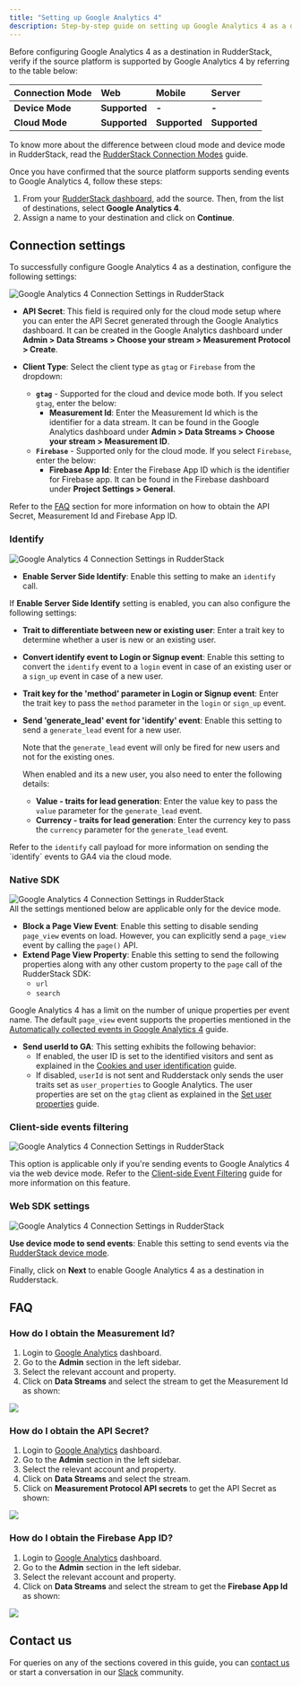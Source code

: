 ```yaml
---
title: "Setting up Google Analytics 4"
description: Step-by-step guide on setting up Google Analytics 4 as a destination in RudderStack.
---
```


Before configuring Google Analytics 4 as a destination in RudderStack, verify if the source platform is supported by Google Analytics 4 by referring to the table below:

| **Connection Mode** | **Web**           | **Mobile** | **Server** |
| :------------------ | :------------ | :----- | :----- |
| **Device Mode**     | **Supported** | **-**  | **-**  |
| **Cloud Mode**      | **Supported** | **Supported**  | **Supported**  |

<div class="infoBlock">
To know more about the difference between cloud mode and device mode in RudderStack, read the <a href="https://rudderstack.com/docs/rudderstack-cloud/rudderstack-connection-modes/">RudderStack Connection Modes</a> guide.
</div>

Once you have confirmed that the source platform supports sending events to Google Analytics 4, follow these steps:

1. From your [RudderStack dashboard](https://app.rudderstack.com/), add the source. Then, from the list of destinations, select **Google Analytics 4**.
2. Assign a name to your destination and click on **Continue**.

## Connection settings

To successfully configure Google Analytics 4 as a destination, configure the following settings:

<img src="../../../assets/event-stream-destinations/google-analytics-4-connection-settings.png" alt="Google Analytics 4 Connection Settings in RudderStack" />

- **API Secret**: This field is required only for the cloud mode setup where you can enter the API Secret generated through the Google Analytics dashboard. It can be created in the Google Analytics dashboard under **Admin > Data Streams > Choose your stream > Measurement Protocol > Create**.

- **Client Type**: Select the client type as `gtag` or `Firebase` from the dropdown:
  - **`gtag`** - Supported for the cloud and device mode both. If you select `gtag`, enter the below:
    - **Measurement Id**: Enter the Measurement Id which is the identifier for a data stream. It can be found in the Google Analytics dashboard under **Admin > Data Streams > Choose your stream > Measurement ID**.
  - **`Firebase`** - Supported only for the cloud mode. If you select `Firebase`, enter the below:
    - **Firebase App Id**: Enter the Firebase App ID which is the identifier for Firebase app. It can be found in the Firebase dashboard under **Project Settings > General**.
 
<div class="infoBlock">
Refer to the <a href="#faq">FAQ</a> section for more information on how to obtain the API Secret, Measurement Id and Firebase App ID.
</div>

### Identify

<img src="../../../assets/event-stream-destinations/google-analytics-4-connection-settings-1.png" alt="Google Analytics 4 Connection Settings in RudderStack" />

- **Enable Server Side Identify**: Enable this setting to make an <Link to="/rudderstack-api/api-specification/rudderstack-spec/identify/">`identify`</Link> call.

If **Enable Server Side Identify** setting is enabled, you can also configure the following settings:

- **Trait to differentiate between new or existing user**: Enter a trait key to determine whether a user is new or an existing user.
- **Convert identify event to Login or Signup event**: Enable this setting to convert the `identify` event to a `login` event in case of an existing user or a `sign_up` event in case of a new user.
- **Trait key for the 'method' parameter in Login or Signup event**: Enter the trait key to pass the `method` parameter in the `login` or `sign_up` event.
- **Send 'generate_lead' event for 'identify' event**: Enable this setting to send a `generate_lead` event for a new user. 

  <div class="infoBlock">
  Note that the <code class="inline-code">generate_lead</code> event will only be fired for new users and not for the existing ones.
  </div>
  
  When enabled and its a new user, you also need to enter the following details:
  - **Value - traits for lead generation**: Enter the value key to pass the `value` parameter for the `generate_lead` event. 
  - **Currency - traits for lead generation**: Enter the currency key to pass the `currency` parameter for the `generate_lead` event. 

<div class="infoBlock">
Refer to the <Link to="/destinations/analytics/google-analytics-4/google-analytics-4-cloud-mode/#identify"><code class="inline-code">identify</code> call payload</Link> for more information on sending  the `identify` events to GA4 via the cloud mode.
</div>

### Native SDK

<img src="../../../assets/event-stream-destinations/google-analytics-4-connection-settings-2.png" alt="Google Analytics 4 Connection Settings in RudderStack" />

<div class="infoBlock">
All the settings mentioned below are applicable only for the device mode.
</div>

- **Block a Page View Event**: Enable this setting to disable sending `page_view` events on load. However, you can explicitly send a `page_view` event by calling the `page()` API.
- **Extend Page View Property**: Enable this setting to send the following properties along with any other custom property to the `page` call of the RudderStack SDK:
    - `url`
    - `search`
 
<div class="infoBlock">
Google Analytics 4 has a limit on the number of unique properties per event name. The default <code class="inline-code">page_view</code> event supports the properties mentioned in the <a href="https://support.google.com/analytics/answer/9234069?hl=en&ref_topic=6317484">Automatically collected events in Google Analytics 4</a> guide.
</div>

  
- **Send userId to GA**: This setting exhibits the following behavior:
    - If enabled, the user ID is set to the identified visitors and sent as explained in the [Cookies and user identification](https://developers.google.com/tag-platform/devguides/cookies#set_user_id) guide.
    - If disabled, `userId` is not sent and Rudderstack only sends the user traits set as `user_properties` to Google Analytics. The user properties are set on the `gtag` client as explained in the [Set user properties](https://developers.google.com/analytics/devguides/collection/ga4/user-properties?technology=websites) guide.

### Client-side events filtering

<img src="../../../assets/event-stream-destinations/google-analytics-4-connection-settings-3.png" alt="Google Analytics 4 Connection Settings in RudderStack" />

This option is applicable only if you're sending events to Google Analytics 4 via the web device mode. Refer to the <a href="https://www.rudderstack.com/docs/stream-sources/rudderstack-sdk-integration-guides/event-filtering/">Client-side Event Filtering</a> guide for more information on this feature.

### Web SDK settings

<img src="../../../assets/event-stream-destinations/google-analytics-4-connection-settings-4.png" alt="Google Analytics 4 Connection Settings in RudderStack" />

**Use device mode to send events**: Enable this setting to send events via the [RudderStack device mode](https://www.rudderstack.com/docs/rudderstack-cloud/rudderstack-connection-modes/#device-mode).

Finally, click on **Next** to enable Google Analytics 4 as a destination in Rudderstack.

## FAQ

### How do I obtain the Measurement Id?

1. Login to [Google Analytics](https://analytics.google.com/analytics/web/) dashboard.
2. Go to the **Admin** section in the left sidebar.
3. Select the relevant account and property.
4. Click on **Data Streams** and select the stream to get the Measurement Id as shown:

<img src="../../../assets/event-stream-destinations/measurement-id.png" />

### How do I obtain the API Secret?

1. Login to [Google Analytics](https://analytics.google.com/analytics/web/) dashboard.
2. Go to the **Admin** section in the left sidebar.
3. Select the relevant account and property.
4. Click on **Data Streams** and select the stream.
5. Click on **Measurement Protocol API secrets** to get the API Secret as shown:

<img src="../../../assets/event-stream-destinations/api-secret.png" />

### How do I obtain the Firebase App ID?

1. Login to [Google Analytics](https://analytics.google.com/analytics/web/) dashboard.
2. Go to the **Admin** section in the left sidebar.
3. Select the relevant account and property.
4. Click on **Data Streams** and select the stream to get the **Firebase App Id** as shown:
<img src="../../../assets/event-stream-destinations/firebase-app-id.png" />

## Contact us

For queries on any of the sections covered in this guide, you can [contact us](mailto:%20docs@rudderstack.com) or start a conversation in our [Slack](https://rudderstack.com/join-rudderstack-slack-community) community.
